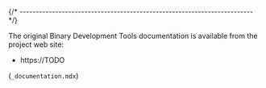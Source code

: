 
{/* ------------------------------------------------------------------------ */}

The original Binary Development Tools documentation is available from
the project web site:

- https://TODO

(`_documentation.mdx`)
